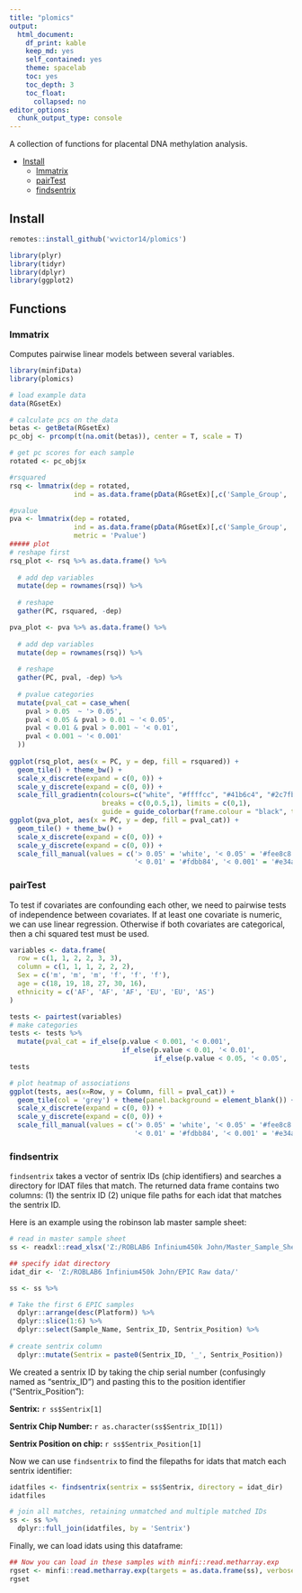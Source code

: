 ```yaml
---
title: "plomics"
output:
  html_document:
    df_print: kable
    keep_md: yes
    self_contained: yes
    theme: spacelab
    toc: yes
    toc_depth: 3
    toc_float:
      collapsed: no
editor_options:
  chunk_output_type: console
---
```


A collection of functions for placental DNA methylation analysis.

- [Install](#install)
  - [lmmatrix](#lmmatrix)
  - [pairTest](#pairtest)
  - [findsentrix](#findsentrix)


## Install

```r
remotes::install_github('wvictor14/plomics')
```

```r
library(plyr)
library(tidyr)
library(dplyr)
library(ggplot2)
```

## Functions

### lmmatrix

Computes pairwise linear models between several variables.

```r
library(minfiData)
library(plomics)

# load example data
data(RGsetEx)

# calculate pcs on the data
betas <- getBeta(RGsetEx)
pc_obj <- prcomp(t(na.omit(betas)), center = T, scale = T)

# get pc scores for each sample
rotated <- pc_obj$x

#rsquared
rsq <- lmmatrix(dep = rotated,
                ind = as.data.frame(pData(RGsetEx)[,c('Sample_Group', 'age', 'sex', 'status')]))

#pvalue
pva <- lmmatrix(dep = rotated,
                ind = as.data.frame(pData(RGsetEx)[,c('Sample_Group', 'age', 'sex', 'status')]),
                metric = 'Pvalue')
##### plot
# reshape first
rsq_plot <- rsq %>% as.data.frame() %>% 
  
  # add dep variables
  mutate(dep = rownames(rsq)) %>%
  
  # reshape
  gather(PC, rsquared, -dep)

pva_plot <- pva %>% as.data.frame() %>% 
  
  # add dep variables
  mutate(dep = rownames(rsq)) %>%
  
  # reshape
  gather(PC, pval, -dep) %>%
  
  # pvalue categories
  mutate(pval_cat = case_when(
    pval > 0.05  ~ '> 0.05',
    pval < 0.05 & pval > 0.01 ~ '< 0.05',
    pval < 0.01 & pval > 0.001 ~ '< 0.01',
    pval < 0.001 ~ '< 0.001'
  ))
  
ggplot(rsq_plot, aes(x = PC, y = dep, fill = rsquared)) +
  geom_tile() + theme_bw() +
  scale_x_discrete(expand = c(0, 0)) +
  scale_y_discrete(expand = c(0, 0)) +
  scale_fill_gradientn(colours=c("white", "#ffffcc", "#41b6c4", "#2c7fb8", "#253494"), 
                       breaks = c(0,0.5,1), limits = c(0,1), 
                       guide = guide_colorbar(frame.colour = "black", ticks.colour = "black")) 
ggplot(pva_plot, aes(x = PC, y = dep, fill = pval_cat)) +
  geom_tile() + theme_bw() +
  scale_x_discrete(expand = c(0, 0)) +
  scale_y_discrete(expand = c(0, 0)) +
  scale_fill_manual(values = c('> 0.05' = 'white', '< 0.05' = '#fee8c8', 
                               '< 0.01' = '#fdbb84', '< 0.001' = '#e34a33'))
```

### pairTest

To test if covariates are confounding each other, we need to pairwise tests of independence between
covariates. If at least one covariate is numeric, we can use linear regression. Otherwise if both
covariates are categorical, then a chi squared test must be used.

```r
variables <- data.frame(
  row = c(1, 1, 2, 2, 3, 3),
  column = c(1, 1, 1, 2, 2, 2),
  Sex = c('m', 'm', 'm', 'f', 'f', 'f'),
  age = c(18, 19, 18, 27, 30, 16),
  ethnicity = c('AF', 'AF', 'AF', 'EU', 'EU', 'AS')
)

tests <- pairtest(variables)
# make categories
tests <- tests %>% 
  mutate(pval_cat = if_else(p.value < 0.001, '< 0.001',
                            if_else(p.value < 0.01, '< 0.01',
                                    if_else(p.value < 0.05, '< 0.05', '<1'))))
tests

# plot heatmap of associations
ggplot(tests, aes(x=Row, y = Column, fill = pval_cat)) +
  geom_tile(col = 'grey') + theme(panel.background = element_blank()) + 
  scale_x_discrete(expand = c(0, 0)) +
  scale_y_discrete(expand = c(0, 0)) +
  scale_fill_manual(values = c('> 0.05' = 'white', '< 0.05' = '#fee8c8', 
                               '< 0.01' = '#fdbb84', '< 0.001' = '#e34a33'))
```

### findsentrix

`findsentrix` takes a vector of sentrix IDs (chip identifiers) and searches a directory for IDAT 
files that match. The returned data frame contains two columns: (1) the sentrix ID (2) unique file 
paths for each idat that matches the sentrix ID. 

Here is an example using the robinson lab master sample sheet:

```r
# read in master sample sheet
ss <- readxl::read_xlsx('Z:/ROBLAB6 Infinium450k John/Master_Sample_Sheet.xlsx')

## specify idat directory
idat_dir <- 'Z:/ROBLAB6 Infinium450k John/EPIC Raw data/'

ss <- ss %>% 

# Take the first 6 EPIC samples
  dplyr::arrange(desc(Platform)) %>% 
  dplyr::slice(1:6) %>% 
  dplyr::select(Sample_Name, Sentrix_ID, Sentrix_Position) %>%
 
# create sentrix column
  dplyr::mutate(Sentrix = paste0(Sentrix_ID, '_', Sentrix_Position))
```

We created a sentrix ID by taking the chip serial number (confusingly named as "sentrix_ID") and 
pasting this to the position identifier ("Sentrix_Position"):

**Sentrix:** `r ss$Sentrix[1]`

**Sentrix Chip Number:** `r as.character(ss$Sentrix_ID[1])`

**Sentrix Position on chip:** `r ss$Sentrix_Position[1]`


Now we can use `findsentrix` to find the filepaths for idats that match each sentrix identifier:

```r
idatfiles <- findsentrix(sentrix = ss$Sentrix, directory = idat_dir)
idatfiles

# join all matches, retaining unmatched and multiple matched IDs
ss <- ss %>%
  dplyr::full_join(idatfiles, by = 'Sentrix')
```

Finally, we can load idats using this dataframe:

```r
## Now you can load in these samples with minfi::read.metharray.exp
rgset <- minfi::read.metharray.exp(targets = as.data.frame(ss), verbose = T)
rgset
```

